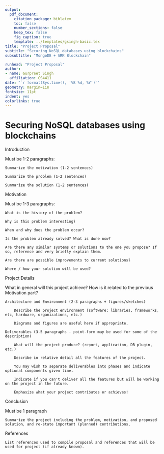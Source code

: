```yaml
---
output: 
  pdf_document:
    citation_package: biblatex
    toc: false
    number_sections: false
    keep_tex: false
    fig_caption: true
    template: ../templates/gsingh-basic.tex
title: "Project Proposal"
subtitle: "Securing NoSQL databases using blockchains"
subsubtitle: "MongoDB + ARK Blockchain"

runhead: "Project Proposal"
author:
- name: Gurpreet Singh
  affiliation: CS4411
date: "`r format(Sys.time(), '%B %d, %Y')`"
geometry: margin=1in
fontsize: 11pt
indent: yes
colorlinks: true
---
```


# Securing NoSQL databases using blockchains

Introduction

Must be 1-2 paragraphs:

    Summarize the motivation (1-2 sentences)

    Summarize the problem (1-2 sentences)

    Summarize the solution (1-2 sentences)

Motivation

Must be 1-3 paragraphs:

    What is the history of the problem?

    Why is this problem interesting?

    When and why does the problem occur?

    Is the problem already solved? What is done now?

    Are there any similar systems or solutions to the one you propose? If so, reference and very briefly explain them.

    Are there are possible improvements to current solutions?

    Where / how your solution will be used?

Project Details

What in general will this project achieve? How is it related to the previous Motivation part?

    Architecture and Environment (2-3 paragraphs + figures/sketches)

        Describe the project environment (software: libraries, frameworks, etc, hardware, organizations, etc.)

        Diagrams and figures are useful here if appropriate.

    Deliverables (3-5 paragraphs - point-form may be used for some of the description)

        What will the project produce? (report, application, DB plugin, etc.)

        Describe in relative detail all the features of the project.

        You may wish to separate deliverables into phases and indicate optional components given time.

        Indicate if you can't deliver all the features but will be working on the project in the future.

        Emphasize what your project contributes or achieves!

Conclusion

Must be 1 paragraph

    Summarize the project including the problem, motivation, and proposed solution, and re-state important (planned) contributions.

References

    List references used to compile proposal and references that will be used for project (if already known).


